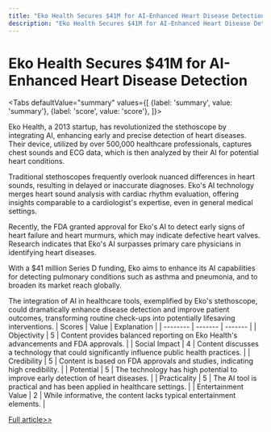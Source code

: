 ```yaml
---
title: "Eko Health Secures $41M for AI-Enhanced Heart Disease Detection"
description: "Eko Health Secures $41M for AI-Enhanced Heart Disease Detection"
---
```



# Eko Health Secures $41M for AI-Enhanced Heart Disease Detection


<Tabs
	defaultValue="summary"
	values={[
	{label: 'summary', value: 'summary'},
	{label: 'score', value: 'score'},
]}>
<TabItem value="summary">


Eko Health, a 2013 startup, has revolutionized the stethoscope by integrating AI, enhancing early and precise detection of heart diseases. Their device, utilized by over 500,000 healthcare professionals, captures chest sounds and ECG data, which is then analyzed by their AI for potential heart conditions.

Traditional stethoscopes frequently overlook nuanced differences in heart sounds, resulting in delayed or inaccurate diagnoses. Eko's AI technology merges heart sound analysis with cardiac rhythm evaluation, offering insights comparable to a cardiologist's expertise, even in general medical settings.

Recently, the FDA granted approval for Eko's AI to detect early signs of heart failure and heart murmurs, which may indicate defective heart valves. Research indicates that Eko's AI surpasses primary care physicians in identifying heart diseases.

With a $41 million Series D funding, Eko aims to enhance its AI capabilities for detecting pulmonary conditions such as asthma and pneumonia, and to broaden its market reach globally.

The integration of AI in healthcare tools, exemplified by Eko's stethoscope, could dramatically enhance disease detection and improve patient outcomes, transforming routine check-ups into potentially lifesaving interventions.
</TabItem>
<TabItem value="score">
	| Scores     | Value   | Explanation |
	| -------- | ------- | ------- |
	| Objectivity  | 5    | Content provides balanced reporting on Eko Health's advancements and FDA approvals.    |
	| Social Impact | 4     | Content discusses a technology that could significantly influence public health practices.    |
	| Credibility    | 5    | Content is based on FDA approvals and studies, indicating high credibility.    |
	| Potential    | 5    | The technology has high potential to improve early detection of heart diseases.    |
	| Practicality    | 5    | The AI tool is practical and has been applied in healthcare settings.    |
	| Entertainment Value    | 2    | While informative, the content lacks typical entertainment elements.    |
</TabItem>
</Tabs>

[Full article>>](https://techcrunch.com/2024/06/05/eko-health-scores-41m-to-detect-heart-disease-earlier-and-more-accurately/)
